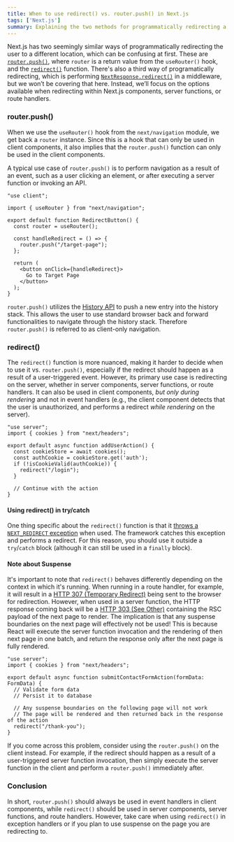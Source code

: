 ```yaml
---
title: When to use redirect() vs. router.push() in Next.js
tags: ['Next.js']
summary: Explaining the two methods for programmatically redirecting a user in Next.js components, server functions, or route handlers.
---
```


Next.js has two seemingly similar ways of programmatically redirecting the user to a different location, which can be confusing at first. These are [`router.push()`](https://nextjs.org/docs/pages/building-your-application/routing/redirecting#userouter-hook), where `router` is a return value from the `useRouter()` hook, and the [`redirect()`](https://nextjs.org/docs/app/building-your-application/routing/redirecting#redirect-function) function. There's also a third way of programatically redirecting, which is performing [`NextResponse.redirect()`](https://nextjs.org/docs/pages/building-your-application/routing/redirecting#nextresponseredirect-in-middleware) in a middleware, but we won’t be covering that here. Instead, we’ll focus on the options available when redirecting within Next.js components, server functions, or route handlers.

### router.push()

When we use the `useRouter()` hook from the `next/navigation` module, we get back a `router` instance. Since this is a hook that can only be used in client components, it also implies that the `router.push()` function can only be used in the client components.

A typical use case of `router.push()` is to perform navigation as a result of an event, such as a user clicking an element, or after executing a server function or invoking an API.

```tsx
"use client";

import { useRouter } from "next/navigation";

export default function RedirectButton() {
  const router = useRouter();

  const handleRedirect = () => {
    router.push("/target-page");
  };

  return (
    <button onClick={handleRedirect}>
      Go to Target Page
    </button>
  );
}
```

`router.push()` utilizes the [History API](https://developer.mozilla.org/en-US/docs/Web/API/History_API) to push a new entry into the history stack. This allows the user to use standard browser back and forward functionalities to navigate through the history stack. Therefore `router.push()` is referred to as client-only navigation.

### redirect()

The `redirect()` function is more nuanced, making it harder to decide when to use it vs. `router.push()`, especially if the redirect should happen as a result of a user-triggered event. However, its primary use case is redirecting on the server, whether in server components, server functions, or route handlers. It can also be used in client components, *but only during rendering* and not in event handlers (e.g., the client component detects that the user is unauthorized, and performs a redirect *while rendering* on the server).

```tsx
"use server";
import { cookies } from "next/headers";

export default async function addUserAction() {
  const cookieStore = await cookies();
  const authCookie = cookieStore.get('auth');
  if (!isCookieValid(authCookie)) {
    redirect("/login");
  }

  // Continue with the action
}
```

#### Using redirect() in try/catch

One thing specific about the `redirect()` function is that it [throws a `NEXT_REDIRECT` exception](https://github.com/vercel/next.js/blob/canary/packages/next/src/client/components/redirect.ts#L20) when used. The framework catches this exception and performs a redirect. For this reason, you should use it outside a `try`/`catch` block (although it can still be used in a `finally` block).

#### Note about Suspense

It's important to note that `redirect()` behaves differently depending on the context in which it's running. When running in a route handler, for example, it will result in a [HTTP 307 (Temporary Redirect)](https://developer.mozilla.org/en-US/docs/Web/HTTP/Status/307) being sent to the browser for redirection. However, when used in a server function, the HTTP response coming back will be a [HTTP 303 (See Other)](https://developer.mozilla.org/en-US/docs/Web/HTTP/Status/303) containing the RSC payload of the next page to render. The implication is that any suspense boundaries on the next page will effectively not be used! This is because React will execute the server function invocation and the rendering of then next page in one batch, and return the response only after the next page is fully rendered.

```tsx
"use server";
import { cookies } from "next/headers";

export default async function submitContactFormAction(formData: FormData) {
  // Validate form data
  // Persist it to database
  
  // Any suspense boundaries on the following page will not work
  // The page will be rendered and then returned back in the response of the action
  redirect("/thank-you"); 
}
```

If you come across this problem, consider using the `router.push()` on the client instead. For example, if the redirect should happen as a result of a user-triggered server function invocation, then simply execute the server function in the client and perform a `router.push()` immediately after.

### Conclusion

In short, `router.push()` should always be used in event handlers in client components, while `redirect()` should be used in server components, server functions, and route handlers. However, take care when using `redirect()` in exception handlers or if you plan to use suspense on the page you are redirecting to.


